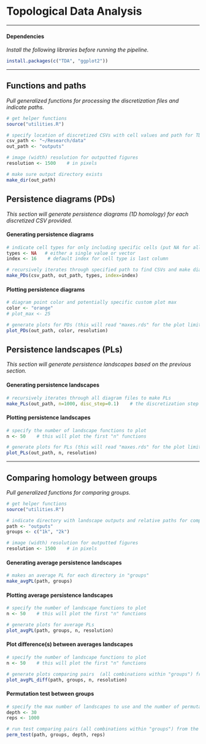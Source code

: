 # Topological Data Analysis

------------------------------------------------------------------------

#### Dependencies

*Install the following libraries before running the pipeline.*

```r
install.packages(c("TDA", "ggplot2"))
```

------------------------------------------------------------------------

## Functions and paths

*Pull generalized functions for processing the discretization files and indicate paths.*

```r
# get helper functions
source("utilities.R")

# specify location of discretized CSVs with cell values and path for TDA outputs
csv_path <- "~/Research/data"
out_path <- "outputs"

# image (width) resolution for outputted figures
resolution <- 1500    # in pixels

# make sure output directory exists
make_dir(out_path)
```

## Persistence diagrams (PDs)

*This section will generate persistence diagrams (1D homology) for each discretized CSV provided.*

#### Generating persistence diagrams

```r
# indicate cell types for only including specific cells (put NA for all cells)
types <- NA   # either a single value or vector
index <- 16    # default index for cell type is last column

# recursively iterates through specified path to find CSVs and make diagrams
make_PDs(csv_path, out_path, types, index=index)
```

#### Plotting persistence diagrams

```r
# diagram point color and potentially specific custom plot max
color <- "orange"
# plot_max <- 25

# generate plots for PDs (this will read "maxes.rds" for the plot limits)
plot_PDs(out_path, color, resolution)
```

## Persistence landscapes (PLs)

*This section will generate persistence landscapes based on the previous section.*

#### Generating persistence landscapes

```r
# recursively iterates through all diagram files to make PLs
make_PLs(out_path, n=1000, disc_step=0.1)    # the discretization step can be overridden
```

#### Plotting persistence landscapes

```r
# specify the number of landscape functions to plot
n <- 50    # this will plot the first "n" functions

# generate plots for PLs (this will read "maxes.rds" for the plot limits) 
plot_PLs(out_path, n, resolution)
```

------------------------------------------------------------------------

## Comparing homology between groups

*Pull generalized functions for comparing groups.*

```r
# get helper functions
source("utilities.R")

# indicate directory with landscape outputs and relative paths for comparing various groups
path <- "outputs"
groups <- c("1k", "2k")

# image (width) resolution for outputted figures
resolution <- 1500    # in pixels
```

#### Generating average persistence landscapes

```r
# makes an average PL for each directory in "groups"
make_avgPL(path, groups)
```

#### Plotting average persistence landscapes

```r
# specify the number of landscape functions to plot
n <- 50    # this will plot the first "n" functions

# generate plots for average PLs
plot_avgPL(path, groups, n, resolution)
```

#### Plot difference(s) between averages landscapes

```r
# specify the number of landscape functions to plot
n <- 50    # this will plot the first "n" functions

# generate plots comparing pairs  (all combinations within "groups") from the specified groups
plot_avgPL_diff(path, groups, n, resolution)
```

#### Permutation test between groups

```r
# specify the max number of landscapes to use and the number of permutations to run
depth <- 30
reps <- 1000

# run test comparing pairs (all combinations within "groups") from the specified groups
perm_test(path, groups, depth, reps)
```
